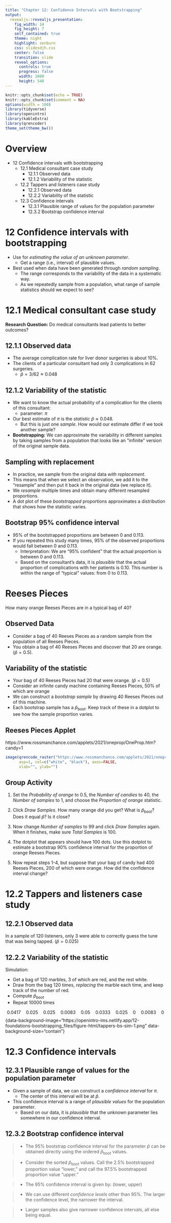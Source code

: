 ```yaml
---
title: "Chapter 12: Confidence Intervals with Bootstrapping"
output: 
  revealjs::revealjs_presentation:
    fig_width: 14 
    fig_height: 7
    self_contained: true
    theme: night
    highlight: zenburn
    css: slidesdjh.css
    center: false
    transition: slide
    reveal_options:
      controls: true
      progress: false
      width: 1080
      height: 540
---
```


```r
knitr::opts_chunk$set(echo = TRUE)
knitr::opts_chunk$set(comment = NA)
options(width = 100)
library(tidyverse)
library(openintro)
library(kableExtra)
library(qrencoder)
theme_set(theme_bw())
```

# Overview

- 12 Confidence intervals with bootstrapping
    - 12.1 Medical consultant case study
        - 12.1.1 Observed data
        - 12.1.2 Variability of the statistic
    - 12.2 Tappers and listeners case study
        - 12.2.1 Observed data
        - 12.2.2 Variability of the statistic
    - 12.3 Confidence intervals
        - 12.3.1 Plausible range of values for the population parameter
        - 12.3.2 Bootstrap confidence interval


# 12 Confidence intervals with bootstrapping

- Use for *estimating the value of an unknown parameter*.
    - Get a range (i.e., interval) of plausible values.
- Best used when data have been generated through *random sampling*.
    - The range corresponds to the variability of the data in a systematic way.
    - As we repeatedly sample from a population, what range of sample statistics should we expect to see?

# 12.1 Medical consultant case study

**Research Question:** Do medical consultants lead patients to better outcomes?

## 12.1.1 Observed data

- The average complication rate for liver donor surgeries is about 10%.
- The clients of a particular consultant had only 3 complications in 62 surgeries.
    - $\hat{p} = 3/62 \approx 0.048$
    
## 12.1.2 Variability of the statistic

- We want to know the actual probability of a complication for the clients of this consultant:
    - parameter: $\pi$
- Our best estimate of $\pi$ is the *statistic* $\hat{p} \approx 0.048$.
    - But this is just one *sample*. How would our estimate differ if we took another sample?
- **Bootstrapping:** We can approximate the variability in different samples by taking samples from a population that looks like an "infinite" version of the original sample data.

## {data-background-image="https://openintro-ims.netlify.app/images/boot1prop1.png" data-background-size="contain"}

## {data-background-image="https://openintro-ims.netlify.app/images/boot1prop2.png" data-background-size="contain"}

## {data-background-image="https://openintro-ims.netlify.app/images/boot1prop3.png" data-background-size="contain"}

## Sampling with replacement

- In practice, we sample from the original data *with replacement*.
- This means that when we select an observation, we add it to the "resample" and then put it back in the original data (we replace it).
- We *resample* multiple times and obtain many different resampled proportions.
- A dot plot of these *bootstrapped* proportions approximates a distribution that shows how the statistic varies.

## {data-background-image="https://openintro-ims.netlify.app/images/boot1prop4.png" data-background-size="contain"}

## {data-background-image="https://openintro-ims.netlify.app/images/boot1propboth.png" data-background-size="contain"}

## {data-background-image="https://openintro-ims.netlify.app/12-foundations-bootstrapping_files/figure-html/MedConsBSSim-1.png" data-background-size="contain"}

## Bootstrap 95% confidence interval

- 95% of the bootstrapped proportions are between 0 and 0.113.
- If you repeated this study many times, 95% of the observed proportions would fall between 0 and 0.113.
    - Interpretation: We are "95% confident" that the actual proportion is between 0 and 0.113.
    - Based on the consultant's data, it is *plausible* that the actual proportion of complications with her patients is 0.10. This number is within the range of "typical" values: from 0 to 0.113.
    
# Reeses Pieces

How many orange Reeses Pieces are in a typical bag of 40?

## Observed Data

- Consider a bag of 40 Reeses Pieces as a random sample from the population of all Reeses Pieces.
- You obtain a bag of 40 Reeses Pieces and discover that 20 are orange. ($\hat{p} = 0.5$).

## Variability of the statistic

- Your bag of 40 Reeses Pieces had 20 that were orange. ($\hat{p} = 0.5$)
- Consider an infinite candy machine containing Reeses Pieces, 50% of which are orange 
- We can construct a *bootstrap sample* by drawing 40 Reeses Pieces out of this machine.
- Each bootstrap sample has a $\hat{p}_\text{boot}$. Keep track of these in a dotplot to see how the sample proportion varies.

## Reeses Pieces Applet

https://www.rossmanchance.com/applets/2021/oneprop/OneProp.htm?candy=1

```r
image(qrencode_raster("https://www.rossmanchance.com/applets/2021/oneprop/OneProp.htm?candy=1"), 
      asp=1, col=c("white", "black"), axes=FALSE, 
      xlab="", ylab="")
```

## Group Activity

1. Set the *Probability of orange* to 0.5, the *Number of candies* to 40, the *Number of samples* to 1, and choose the *Proportion of orange* statistic. 

2. Click *Draw Samples*. How many orange did you get? What is $\hat{p}_\text{boot}$? Does it equal $\hat{p}$? Is it close?

3. Now change *Number of samples* to 99 and click *Draw Samples* again. When it finishes, make sure *Total Samples* is 100.

4. The dotplot that appears should have 100 dots. Use this dotplot to estimate a bootstrap 90% confidence interval for the proportion of orange Reeses Pieces.

5. Now repeat steps 1-4, but suppose that your bag of candy had 400 Reeses Pieces, 200 of which were orange. How did the confidence interval change? 

# 12.2 Tappers and listeners case study

## 12.2.1 Observed data

In a sample of 120 listeners, only 3 were able to correctly guess the tune that was being tapped. ($\hat{p} = 0.025$)

## 12.2.2 Variability of the statistic

Simulation:

- Get a bag of 120 marbles, 3 of which are red, and the rest white.
- Draw from the bag 120 times, *replacing* the marble each time, and keep track of the number of red.
- Compute $\hat{p}_\text{boot}$
- Repeat 10000 times

$$
0.0417 \quad 0.025 \quad 0.025 \quad 0.0083 \quad 0.05 \quad 0.0333 \quad 0.025 \quad 0 \quad 0.0083 \quad 0
$$
{data-background-image="https://openintro-ims.netlify.app/12-foundations-bootstrapping_files/figure-html/tappers-bs-sim-1.png" data-background-size="contain"}

# 12.3 Confidence intervals

## 12.3.1 Plausible range of values for the population parameter

- Given a sample of data, we can construct a *confidence interval* for $\pi$.
    - The center of this interval will be at $\hat{p}$.
- This confidence interval is a range of *plausible values* for the population parameter.
    - Based on our data, it is *plausible* that the unknown parameter lies somewhere in our confidence interval.


## 12.3.2 Bootstrap confidence interval

>- The 95% bootstrap confidence interval for the parameter $\hat{p}$ can be obtained directly using the ordered $\hat{p}_\text{boot}$ values.

>- Consider the sorted $\hat{p}_\text{boot}$ values. Call the 2.5% bootstrapped proportion value "lower," and call the 97.5% bootstrapped proportion value "upper."

>- The 95% confidence interval is given by: (lower, upper)

>- We can use different *confidence levels* other than 95%. The larger the confidence level, the narrower the interval.

>- Larger samples also give narrower confidence intervals, all else being equal.